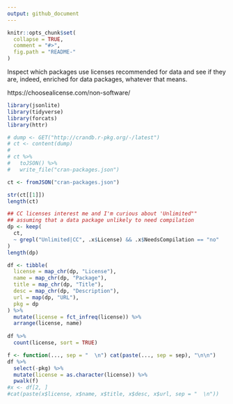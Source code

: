 ```yaml
---
output: github_document
---
```


<!-- README.md is generated from README.Rmd. Please edit that file -->

```r
knitr::opts_chunk$set(
  collapse = TRUE,
  comment = "#>",
  fig.path = "README-"
)
```

Inspect which packages use licenses recommended for data and see if they are, indeed, enriched for data packages, whatever that means.

https://choosealicense.com/non-software/

```r
library(jsonlite)
library(tidyverse)
library(forcats)
library(httr)

# dump <- GET("http://crandb.r-pkg.org/-/latest")
# ct <- content(dump)
# 
# ct %>%
#   toJSON() %>%
#   write_file("cran-packages.json")

ct <- fromJSON("cran-packages.json")

str(ct[[1]])
length(ct)

## CC licenses interest me and I'm curious about 'Unlimited""
## assuming that a data package unlikely to need compilation
dp <- keep(
  ct,
  ~ grepl("Unlimited|CC", .x$License) && .x$NeedsCompilation == "no"
)
length(dp)

df <- tibble(
  license = map_chr(dp, "License"),
  name = map_chr(dp, "Package"),
  title = map_chr(dp, "Title"),
  desc = map_chr(dp, "Description"),
  url = map(dp, "URL"),
  pkg = dp
) %>% 
  mutate(license = fct_infreq(license)) %>% 
  arrange(license, name)
      
df %>% 
  count(license, sort = TRUE)
```

```r
f <- function(..., sep = "  \n") cat(paste(..., sep = sep), "\n\n")
df %>% 
  select(-pkg) %>% 
  mutate(license = as.character(license)) %>% 
  pwalk(f)
#x <- df[2, ]
#cat(paste(x$license, x$name, x$title, x$desc, x$url, sep = "  \n"))
```

